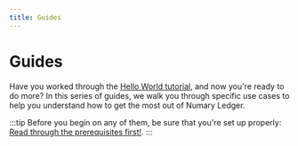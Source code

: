 ```yaml
---
title: Guides
---
```


# Guides

Have you worked through the [Hello World tutorial](../get-started/hello-world), and now you're ready to do more? In this series of guides, we walk you through specific use cases to help you understand how to get the most out of Numary Ledger.

:::tip
Before you begin on any of them, be sure that you're set up properly: [Read through the prerequisites first!](/oss/ledger/guides/prerequisites).
:::

<DocCardList items={useCurrentSidebarCategory().items}/>
